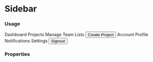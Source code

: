 

<Meta title="Sidebar" component={Sidebar} />

# Sidebar

### Usage

<Preview>
  <Sidebar color="blueGray">
    <SidebarItem icon="home">
      Dashboard
    </SidebarItem>
    <SidebarHeader>Projects</SidebarHeader>
    <SidebarItem icon="archive">
      Manage
    </SidebarItem>
    <SidebarItem icon="users">
      Team
    </SidebarItem>
    <SidebarItem icon="tasks">
      Lists
    </SidebarItem>
    <Button variant="solid" color="blueGray" className="w-full">Create Project</Button>
    <SidebarHeader>Account</SidebarHeader>
    <SidebarItem icon="user">
      Profile
    </SidebarItem>
    <SidebarItem icon="bell">
      Notifications
    </SidebarItem>
    <SidebarItem icon="cog">
      Settings
    </SidebarItem>
    <Button variant="outline" color="blueGray" className="w-full">Signout</Button>
  </Sidebar>
</Preview>


### Properties
<Props of={Sidebar} />
